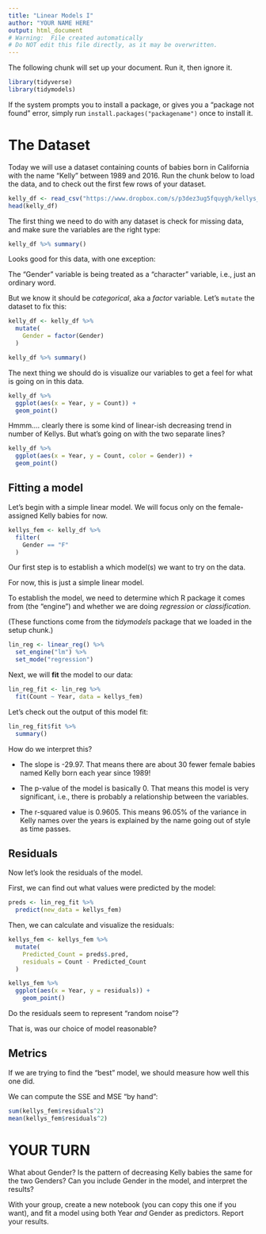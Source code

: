 ```yaml
---
title: "Linear Models I"
author: "YOUR NAME HERE"
output: html_document
# Warning:  File created automatically
# Do NOT edit this file directly, as it may be overwritten.
---
```



The following chunk will set up your document.  Run it, then ignore it.

```r
library(tidyverse)
library(tidymodels)
```




If the system prompts you to install a package, or gives you a "package not found" error,
simply run `install.packages("packagename")` once to install it.



# The Dataset

Today we will use a dataset containing counts of babies born in California with the name "Kelly" between 1989 and 2016.  Run the chunk below to load the data, and to check out the first few rows of your dataset.

```r
kelly_df <- read_csv("https://www.dropbox.com/s/p3dez3ug5fquygh/kellys_ca.csv?dl=1")
head(kelly_df)
```


The first thing we need to do with any dataset is check for missing data, and make sure the variables are the right type:

```r
kelly_df %>% summary()
```


Looks good for this data, with one exception:  


The "Gender" variable is being treated as a "character" variable, i.e., just an ordinary word.

But we know it should be *categorical*, aka a *factor* variable.  Let's `mutate` the dataset to fix this:


```r
kelly_df <- kelly_df %>%
  mutate(
    Gender = factor(Gender)
  )

kelly_df %>% summary()
```



The next thing we should do is visualize our variables to get a feel for what is going on in this data.

```r
kelly_df %>%
  ggplot(aes(x = Year, y = Count)) +
  geom_point()
```


Hmmm.... clearly there is some kind of linear-ish decreasing trend in number of Kellys.  But what's going on with the two separate lines?

```r
kelly_df %>%
  ggplot(aes(x = Year, y = Count, color = Gender)) +
  geom_point()
```

## Fitting a model

Let's begin with a simple linear model.  We will focus only on the female-assigned Kelly babies for now.

```r
kellys_fem <- kelly_df %>%
  filter(
    Gender == "F"
  )
```


Our first step is to establish a which model(s) we want to try on the data. 

For now, this is just a simple linear model.


To establish the model, we need to determine which R package it comes from (the "engine") and whether we are doing *regression* or *classification*.

(These functions come from the *tidymodels* package that we loaded in the setup chunk.)

```r
lin_reg <- linear_reg() %>%
  set_engine("lm") %>%
  set_mode("regression")
```



Next, we will **fit** the model to our data:

```r
lin_reg_fit <- lin_reg %>%
  fit(Count ~ Year, data = kellys_fem)
```


Let's check out the output of this model fit:

```r
lin_reg_fit$fit %>% 
  summary()
```


How do we interpret this?

* The slope is -29.97.  That means there are about 30 fewer female babies named Kelly born each year since 1989!

* The p-value of the model is basically 0.  That means this model is very significant, i.e., there is probably a relationship between the variables.

* The r-squared value is 0.9605.  This means 96.05% of the variance in Kelly names over the years is explained by the name going out of style as time passes.

## Residuals

Now let's look the residuals of the model.

First, we can find out what values were predicted by the model:

```r
preds <- lin_reg_fit %>% 
  predict(new_data = kellys_fem)
```


Then, we can calculate and visualize the residuals:

```r
kellys_fem <- kellys_fem %>%
  mutate(
    Predicted_Count = preds$.pred,
    residuals = Count - Predicted_Count
  )

kellys_fem %>%
  ggplot(aes(x = Year, y = residuals)) +
    geom_point()
```


Do the residuals seem to represent "random noise"?

That is, was our choice of model reasonable?

## Metrics

If we are trying to find the "best" model, we should measure how well this one did.

We can compute the SSE and MSE "by hand":

```r
sum(kellys_fem$residuals^2)
mean(kellys_fem$residuals^2)
```


# YOUR TURN

What about Gender?  Is the pattern of decreasing Kelly babies the same for the two Genders?  Can you include Gender in the model, and interpret the results?

With your group, create a new notebook (you can copy this one if you want), and fit a model using both Year *and* Gender as predictors.  Report your results.
